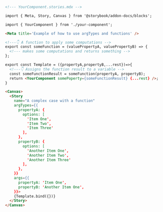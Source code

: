 ```md
<!--- YourComponent.stories.mdx -->

import { Meta, Story, Canvas } from '@storybook/addon-docs/blocks';

import { YourComponent } from './your-component';

<Meta title='Example of how to use argTypes and functions' />

<!---👇 A function to apply some computations -->
export const someFunction = (valuePropertyA, valuePropertyB) => {
  <!--- makes some computations and returns something -->
};

export const Template = ({propertyA,propertyB,...rest})=>{
  <!---👇 Assigns the function result to a variable -->
  const someFunctionResult = someFunction(propertyA, propertyB);
  return <YourComponent somePoperty={someFunctionResult} {...rest} />;
}

<Canvas>
  <Story
    name="A complex case with a function"
    argTypes={{
      propertyA: {
        options: [
          'Item One',
          'Item Two',
          'Item Three'
        ],
      },
      propertyB: {
        options: [
          'Another Item One',
          'Another Item Two',
          'Another Item Three'
        ],
      },
    }}
    args={{
      propertyA: 'Item One',
      propertyB: 'Another Item One',
    }}>
    {Template.bind({})}
  </Story>
</Canvas>
```
